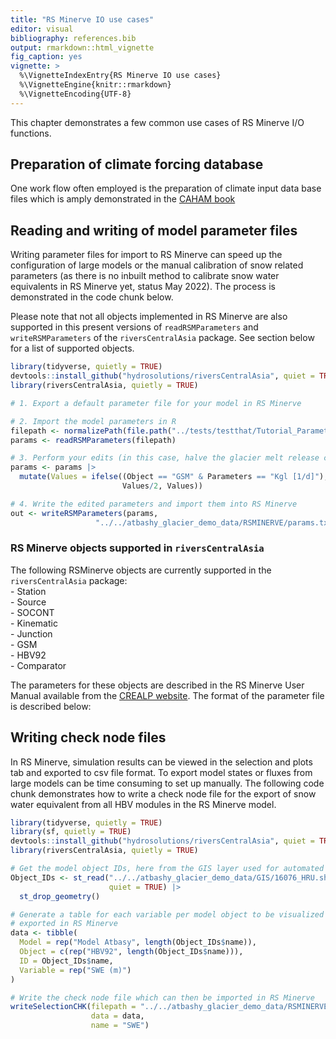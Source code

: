 ```yaml
---
title: "RS Minerve IO use cases"
editor: visual
bibliography: references.bib
output: rmarkdown::html_vignette
fig_caption: yes
vignette: >
  %\VignetteIndexEntry{RS Minerve IO use cases}
  %\VignetteEngine{knitr::rmarkdown}
  %\VignetteEncoding{UTF-8}
---
```


This chapter demonstrates a few common use cases of RS Minerve I/O functions.  

## Preparation of climate forcing database 
One work flow often employed is the preparation of climate input data base files which is amply demonstrated in the [CAHAM book](https://hydrosolutions.github.io/caham_book/climate_data.html#sec-climate-projections){target="_blank"}

## Reading and writing of model parameter files
Writing parameter files for import to RS Minerve can speed up the configuration of large models or the manual calibration of snow related parameters (as there is no inbuilt method to calibrate snow water equivalents in RS Minerve yet, status May 2022). The process is demonstrated in the code chunk below. 

Please note that not all objects implemented in RS Minerve are also supported in this present versions of `readRSMParameters` and `writeRSMParameters` of the `riversCentralAsia` package. See section below for a list of supported objects. 

```r
library(tidyverse, quietly = TRUE)
devtools::install_github("hydrosolutions/riversCentralAsia", quiet = TRUE)
library(riversCentralAsia, quietly = TRUE)

# 1. Export a default parameter file for your model in RS Minerve

# 2. Import the model parameters in R
filepath <- normalizePath(file.path("../tests/testthat/Tutorial_Parameters.txt"))
params <- readRSMParameters(filepath)

# 3. Perform your edits (in this case, halve the glacier melt release coefficient)
params <- params |>
  mutate(Values = ifelse((Object == "GSM" & Parameters == "Kgl [1/d]"),
                         Values/2, Values))

# 4. Write the edited parameters and import them into RS Minerve
out <- writeRSMParameters(params, 
                   "../../atbashy_glacier_demo_data/RSMINERVE/params.txt")
```

### RS Minerve objects supported in `riversCentralAsia`
The following RSMinerve objects are currently supported in the `riversCentralAsia` package:  
- Station  
- Source  
- SOCONT  
- Kinematic  
- Junction  
- GSM  
- HBV92  
- Comparator  

The parameters for these objects are described in the RS Minerve User Manual available from the [CREALP website](https://www.crealp.ch/fr/accueil/outils-services/logiciels/rs-minerve/telechargement-rsm.html). The format of the parameter file is described below:  

## Writing check node files 
In RS Minerve, simulation results can be viewed in the selection and plots tab and exported to csv file format. To export model states or fluxes from large models can be time consuming to set up manually. The following code chunk demonstrates how to write a check node file for the export of snow water equivalent from all HBV modules in the RS Minerve model. 

```r
library(tidyverse, quietly = TRUE)
library(sf, quietly = TRUE)
devtools::install_github("hydrosolutions/riversCentralAsia", quiet = TRUE)
library(riversCentralAsia, quietly = TRUE)

# Get the model object IDs, here from the GIS layer used for automated model creation 
Object_IDs <- st_read("../../atbashy_glacier_demo_data/GIS/16076_HRU.shp", 
                      quiet = TRUE) |> 
  st_drop_geometry() 

# Generate a table for each variable per model object to be visualized or 
# exported in RS Minerve
data <- tibble(
  Model = rep("Model Atbasy", length(Object_IDs$name)), 
  Object = c(rep("HBV92", length(Object_IDs$name))), 
  ID = Object_IDs$name, 
  Variable = rep("SWE (m)")
)

# Write the check node file which can then be imported in RS Minerve 
writeSelectionCHK(filepath = "../../atbashy_glacier_demo_data/RSMINERVE/SWE.chk", 
                  data = data, 
                  name = "SWE")
```



